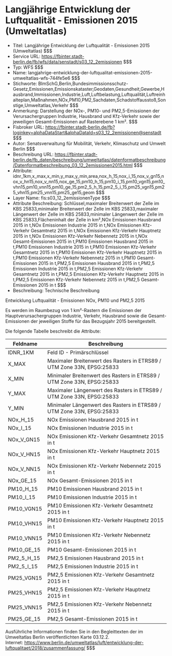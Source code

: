 # Langjährige Entwicklung der Luftqualität - Emissionen 2015 (Umweltatlas)
- Titel: Langjährige Entwicklung der Luftqualität - Emissionen 2015 (Umweltatlas) $$$
- Service URL: https://fbinter.stadt-berlin.de/fb/wfs/data/senstadt/s03_12_2emissionen $$$
- Typ: WFS $$$
- Name: langjahrige-entwicklung-der-luftqualitat-emissionen-2015-umweltatlas-wfs-744fe5e6 $$$
- Stichworte: BImSchG,Berlin,Bundesimmissionsschutz-Gesetz,Emissionen,Emissionskataster,Geodaten,Gesundheit,Gewerbe,Hausbrand,Immissionen,Industrie,Luft,Luftbelastung,Luftqualität,Luftreinhalteplan,Maßnahmen,NOx,PM10,PM2,Sachdaten,Schadstoffausstoß,Sonstige,Umweltatlas,Verkehr $$$
- Anmerkung: Darstellung der NOx-, PM10- und PM2,5-Emissionen der Verursachergruppen Industrie, Hausbrand und Kfz-Verkehr sowie der jeweiligen Gesamt-Emissionen auf Rasterebene 1 km². $$$
- Fisbroker URL: https://fbinter.stadt-berlin.de/fb?loginkey=alphaDataStart&alphaDataId=s03_12_2emissionen@senstadt $$$
- Autor: Senatsverwaltung für Mobilität, Verkehr, Klimaschutz und Umwelt Berlin $$$
- Beschreibung URL: https://fbinter.stadt-berlin.de/fb_daten/beschreibung/umweltatlas/datenformatbeschreibung/Datenformatbeschreibung_03_12_2emissionen2015.html $$$
- Attribute: idnr_1km,x_max,x_min,y_max,y_min,area,nox_h_15,nox_i_15,nox_v_gn15,nox_v_hn15,nox_v_nn15,nox_ge_15,pm10_h_15,pm10_i_15,pm10_vgn15,pm10_vhn15,pm10_vnn15,pm10_ge_15,pm2_5_h_15,pm2_5_i_15,pm25_vgn15,pm25_vhn15,pm25_vnn15,pm25_ge15,geom $$$
- Layer Name: fis:s03_12_2emissionenType $$$
- Attribute Beschreibung: Schlüssel,maximaler Breitenwert der Zelle im KBS 25833,minimaler Breitenwert der Zelle im KBS 25833,maximaler Längenwert der Zelle im KBS 25833,minimaler Längenwert der Zelle im KBS 25833,Flächeninhalt der Zelle in km²,NOx Emissionen Hausbrand 2015 in t,NOx Emissionen Industrie 2015 in t,NOx Emissionen Kfz-Verkehr Gesamtnetz 2015 in t,NOx Emissionen Kfz-Verkehr Hauptnetz 2015 in t,NOx Emissionen Kfz-Verkehr Nebennetz 2015 in t,NOx Gesamt-Emissionen 2015 in t,PM10 Emissionen  Hausbrand 2015 in t,PM10 Emissionen  Industrie 2015 in t,PM10 Emissionen  Kfz-Verkehr Gesamtnetz 2015 in t,PM10 Emissionen  Kfz-Verkehr Hauptnetz 2015 in t,PM10 Emissionen  Kfz-Verkehr Nebennetz 2015 in t,PM10 Gesamt-Emissionen 2015 in t,PM2,5 Emissionen  Hausbrand 2015 in t,PM2,5 Emissionen  Industrie 2015 in t,PM2,5 Emissionen  Kfz-Verkehr Gesamtnetz 2015 in t,PM2,5 Emissionen  Kfz-Verkehr Hauptnetz 2015 in t,PM2,5 Emissionen  Kfz-Verkehr Nebennetz 2015 in t,PM2,5  Gesamt-Emissionen 2015 in t $$$
- Beschreibung: Technische Beschreibung 

Entwicklung Luftqualität - Emissionen NOx, PM10 und PM2,5 2015 

Es werden im Raumbezug von 1 km²-Rastern die Emissionen der Hauptverursachergruppen Industrie, Verkehr, Hausbrand sowie die Gesamt-Emissionen der jeweiligen Stoffe für das Bezugsjahr 2015 bereitgestellt.

Die folgende Tabelle beschreibt die Attribute:

| **Feldname**  | **Beschreibung**                                                       |
| ------------- | ---------------------------------------------------------------------- |
| IDNR\_1KM     | Feld ID - Primärschlüssel                                              |
| X\_MAX        | Maximaler Breitenwert des Rasters in ETRS89 / UTM Zone 33N, EPSG:25833 |
| X\_MIN        | Minimaler Breitenwert des Rasters in ETRS89 / UTM Zone 33N, EPSG:25833 |
| Y\_MAX        | Maximaler Längenwert des Rasters in ETRS89 / UTM Zone 33N, EPSG:25833  |
| Y\_MIN        | Minimaler Längenwert des Rasters in ETRS89 / UTM Zone 33N, EPSG:25833  |
| NOx\_H\_15    | NOx Emissionen Hausbrand 2015 in t                                     |
| NOx\_I\_15    | NOx Emissionen Industrie 2015 in t                                     |
| NOx\_V\_GN15  | NOx Emissionen Kfz-Verkehr Gesamtnetz 2015 in t                        |
| NOx\_V\_HN15  | NOx Emissionen Kfz-Verkehr Hauptnetz 2015 in t                         |
| NOx\_V\_NN15  | NOx Emissionen Kfz-Verkehr Nebennetz 2015 in t                         |
| NOx\_GE\_15   | NOx Gesamt-Emissionen 2015 in t                                        |
| PM10\_H\_15   | PM10 Emissionen Hausbrand 2015 in t                                    |
| PM10\_I\_15   | PM10 Emissionen Industrie 2015 in t                                    |
| PM10\_VGN15   | PM10 Emissionen Kfz-Verkehr Gesamtnetz 2015 in t                       |
| PM10\_VHN15   | PM10 Emissionen Kfz-Verkehr Hauptnetz 2015 in t                        |
| PM10\_VNN15   | PM10 Emissionen Kfz-Verkehr Nebennetz 2015 in t                        |
| PM10\_GE\_15  | PM10 Gesamt-Emissionen 2015 in t                                       |
| PM2\_5\_H\_15 | PM2,5 Emissionen Hausbrand 2015 in t                                   |
| PM2\_5\_I\_15 | PM2,5 Emissionen Industrie 2015 in t                                   |
| PM25\_VGN15   | PM2,5 Emissionen Kfz-Verkehr Gesamtnetz 2015 in t                      |
| PM25\_VHN15   | PM2,5 Emissionen Kfz-Verkehr Hauptnetz 2015 in t                       |
| PM25\_VNN15   | PM2,5 Emissionen Kfz-Verkehr Nebennetz 2015 in t                       |
| PM25\_GE\_15  | PM2,5 Gesamt-Emissionen 2015 in t                                      |

Ausführliche Informationen finden Sie in den Begleittexten der im Umweltatlas Berlin veröffentlichten Karte 03.12.2.  
Internet: https://www.berlin.de/umweltatlas/luft/entwicklung-der-luftqualitaet/2018/zusammenfassung/ $$$
